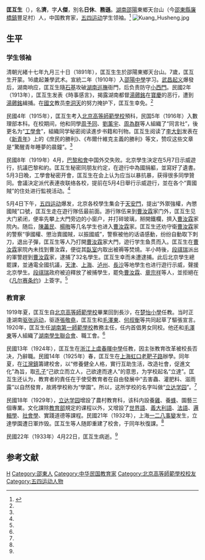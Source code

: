 {{Infobox Officeholder
|姓名=匡互生
|圖像=File:匡互生.jpg
|圖像大小=200px
|圖像說明=  
| 字       = 
| 號       = 
| 別名     = 
| 出生名   = 
| 出生日期 = 1891年？月？日
| 出生地點 = 
| 逝世日期 = {{dda|1933|4|22|1891||}}
| 逝世地點 = 
| 死因     = 
| 墓地     = 
| 墓地座標 = 
| 籍貫     = 
| 政黨     = 
| 其他政黨 = 
| parents    = 
| 伴侶     = 
| relatives  =  
| children  =  
| 母校     = 
| 著作     = 
| 簽名     = 
| 腳註     = 
| past     = 
}}
'''匡互生'''（{{bd|1891年||1933年|4月22日|catIdx=K匡}}），名'''濟'''，字'''人傑'''，別名'''日休'''、'''務遜'''。[[湖南|湖南]][[邵陽|邵陽]]東鄉天台山（今[[邵東縣|邵東縣]][[廉橋鎮|廉橋鎮]]豐足村）人，中国教育家，[[五四运动|五四运动]]学生领袖。<ref name=fh>{{Cite web |url=http://news.ifeng.com/history/special/wusiyundong/191954/200905/0503_6262_1137522.shtml |title=匡互生，凤凰网，于2009年05月03日查阅 |accessdate=2016年5月18日 |archive-date=2017年1月11日 |archive-url=https://web.archive.org/web/20170111030537/http://news.ifeng.com/history/special/wusiyundong/191954/200905/0503_6262_1137522.shtml |dead-url=no }}</ref>
[[File:Kuang_Husheng.jpg|thumb]]
==生平==
===学生领袖===
清朝光緒十七年九月三十日（1891年），匡互生生於邵陽東鄉天台山。7歲，匡互生开蒙。16歲起兼學武术。宣統二年（1910年）入[[邵陽中學|邵陽中學]]学习。[[武昌起义|武昌起义]]爆發后，湖南响应，匡互生隨[[石基|石基]]攻破[[湖南巡撫|湖南巡撫]]衙門，后负责防守[[小西門|小西門]]。民國2年（1913年），匡互生发表《時事感言》，揭露湖南都督[[湯薌銘|湯薌銘]]在[[寶慶|寶慶]]的恶行，遭到[[湯薌銘|湯薌銘]]緝捕。在[[國文|國文]]教员[[李洞天|李洞天]]的努力掩护下，匡互生幸免。<ref name=fh/>

民國4年（1915年），匡互生考入[[北京高等師範學校|北京高等師範學校]]預科，民国5年（1916年）入數理部本科。在校期间，他和同學[[周予同|周予同]]、[[劉薰宇|劉薰宇]]、[[周為群|周為群]]等人組織了“同言社”，後更名为“[[工學會|工學會]]”，組織同学秘密阅读進步书籍和刊物。匡互生阅读了[[李大釗|李大釗]]发表在《[[新青年|新青年]]》上的《庶民的勝利》、《布爾什維克主義的勝利》等文，赞叹这些文章是“驚醒青年睡夢的晨鐘”。<ref name=fh/>

民國8年（1919年）4月，[[巴黎和會|巴黎和會]]中国外交失败。北京學生決定在5月7日示威遊行，抗議巴黎和約。匡互生秘密同朋友约定，在遊行中為國捐軀，並寫好了遺書。5月3日晚，工學會秘密开會，匡互生在会上认为应当以暴抗暴，获得很多同學贊同。會議決定派代表連夜联络各校，提前在5月4日舉行示威遊行，並在各个“賣國賊”的住处进行監視活动。<ref name=fh/>

5月4日下午，[[五四运动|五四运动]]爆发，北京各校學生集会于[[天安門|天安門]]，提出“外禦強權，內懲國賊”口號，匡互生走在遊行隊伍最前面。游行隊伍来到[[曹汝霖|曹汝霖]]家门外，匡互生见大门紧闭，便率先攀上大門旁边的小窗户，并打碎玻璃，掰開鐵欄，擠入[[曹汝霖|曹汝霖]]家院內。随后，[[陳藎民|陳藎民]]、[[楊晦|楊晦]]等几名学生也进入[[曹汝霖|曹汝霖]]家。匡互生还劝守衛[[曹汝霖|曹汝霖]]家的警察“爭國權、懲治賣國賊，以振國威”，警察被他的话语感動，纷纷自動取下刺刀，退出子彈，匡互生等人乃打開[[曹汝霖|曹汝霖]]家大門，遊行学生鱼贯而入。匡互生在[[曹汝霖|曹汝霖]]家院內未找到曹汝霖，便從其[[臥室|臥室]]内取出被褥等焚燒。半小時後，[[段祺瑞|段祺瑞]]派出的軍警趕到[[曹汝霖|曹汝霖]]家，逮捕了32名學生。匡互生幸而未遭逮捕。此后北京學生總罷課，並通電全國抗議，[[天津|天津]]、[[上海|上海]]、[[泸州|泸州]]、[[長沙|長沙]]等地學生也进行遊行示威，聲援北京學生。[[段祺瑞|段祺瑞]]政府被迫釋放了被捕學生，罷免[[曹汝霖|曹汝霖]]、[[章宗祥|章宗祥]]等人，並拒絕在《[[凡尔赛条约|凡尔赛条约]]》上簽字。<ref name=fh/>

===教育家===
1919年夏，匡互生自[[北京高等師範學校|北京高等師範學校]]畢業回到長沙，在[[楚怡小學|楚怡小學]]任教。当时正逢湖南[[驱张运动|驱张运动]]，驱逐[[張敬堯|張敬堯]]，匡互生和[[毛澤東|毛澤東]]、[[何叔衡|何叔衡]]等共同起草了驅張宣言。1920年，匡互生任[[湖南第一師範學校|湖南第一師範學校]]教務主任，任内首倡男女同校。他还和[[毛澤東|毛澤東]]等人組織了[[湖南學生聯合會|湖南學生聯合會]]、職工會。<ref name=fh/>

民國13年（1924年），匡互生在[[浙江|浙江]][[上虞|上虞]][[春暉中學|春暉中學]]任教，因主张教育改革被校長否决，乃辭職。民國14年（1925年）春，匡互生在[[上海|上海]][[虹口|虹口]][[老靶子路|老靶子路]]辦學。同年夏，在[[江灣鎮|江灣鎮]]籌建校舍，以“修養健全人格，實行互助生活，改造社會，促進文化”為旨，取[[孔子|孔子]]“己欲立而立人，己欲達而達人”的意思，为学校起名“立達”。匡互生还认为，教育者的責任在于使受教育者在自由發展中“去害蟲、灌肥料、滋雨露”以自然發育，故將學校称为“學園”。所以，这所学校的名字叫做“[[立达学园|立达学园]]”。<ref name=fh/>

民國18年（1929年），[[立达学园|立达学园]]增設了農村教育科，该科内設養[[雞|雞]]、養[[蜜蜂|蜂]]、園藝三個專業。文化課除[[中华民国教育部|教育部]]規定的课程以外，又增設了[[世界語|世界語]]、[[義大利語|義大利語]]、[[法語|法語]]、[[邏輯學|邏輯學]]、[[社會學|社會學]]、實踐道德等課程。民國21年（1932年），上海[[一二八事變|一二八事變]]发生，立達學園遭日軍炸毁。匡互生等人随即重建了校舍，于同年秋復課。<ref name=fh/>

民國22年（1933年）4月22日，匡互生病逝。<ref name=fh/>

==参考文献==
{{reflist}}

{{DEFAULTSORT:Kuang匡}}
[[Category:匡姓|H]]
[[Category:邵東人|Category:邵東人]]
[[Category:中华民国教育家|Category:中华民国教育家]]
[[Category:北京高等師範學校校友|Category:北京高等師範學校校友]]
[[Category:五四运动人物|Category:五四运动人物]]